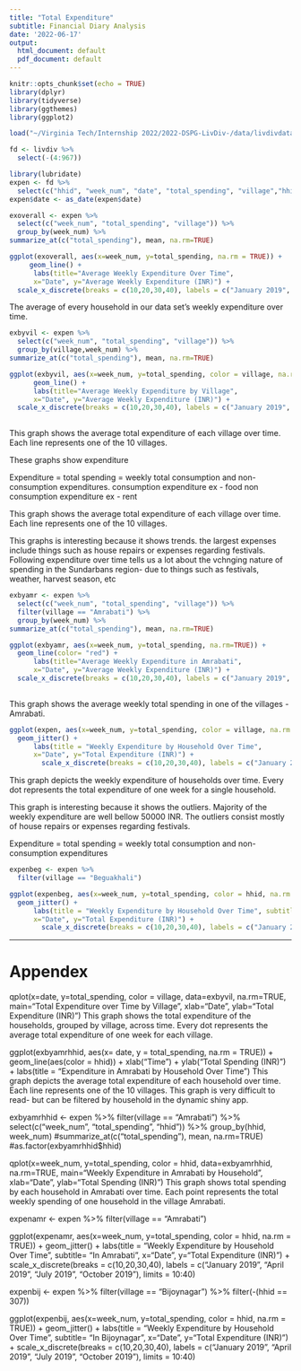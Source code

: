 ```yaml
---
title: "Total Expenditure"
subtitle: Financial Diary Analysis
date: '2022-06-17'
output:
  html_document: default
  pdf_document: default
---
```


```r
knitr::opts_chunk$set(echo = TRUE)
library(dplyr)
library(tidyverse)
library(ggthemes)
library(ggplot2)

load("~/Virginia Tech/Internship 2022/2022-DSPG-LivDiv-/data/livdivdata.RData")

fd <- livdiv %>%
  select(-(4:967)) 

library(lubridate)
expen <- fd %>%
  select(c("hhid", "week_num", "date", "total_spending", "village","hhid")) 
expen$date <- as_date(expen$date)
```


```r
exoverall <- expen %>%
  select(c("week_num", "total_spending", "village")) %>%
  group_by(week_num) %>%
summarize_at(c("total_spending"), mean, na.rm=TRUE) 
```

```r
ggplot(exoverall, aes(x=week_num, y=total_spending, na.rm = TRUE)) +
     geom_line() +
      labs(title="Average Weekly Expenditure Over Time",
      x="Date", y="Average Weekly Expenditure (INR)") +
  scale_x_discrete(breaks = c(10,20,30,40), labels = c("January 2019", "April 2019", "July 2019", "October 2019"), limits = 10:40)
```

The average of every household in our data set's weekly expenditure over time. 



```r
exbyvil <- expen %>%
  select(c("week_num", "total_spending", "village")) %>%
  group_by(village,week_num) %>%
summarize_at(c("total_spending"), mean, na.rm=TRUE) 
```
  

```r
ggplot(exbyvil, aes(x=week_num, y=total_spending, color = village, na.rm=TRUE)) +
      geom_line() +
      labs(title="Average Weekly Expenditure by Village",
      x="Date", y="Average Weekly Expenditure (INR)") +
  scale_x_discrete(breaks = c(10,20,30,40), labels = c("January 2019", "April 2019", "July 2019", "October 2019"), limits = 10:40)
  
```



This graph shows the average total expenditure of each village over time. Each line represents one of the 10 villages.  

These graphs show expenditure 

Expenditure = total spending = weekly total consumption and non-consumption expenditures. 
consumption expenditure ex - food 
non consumption expenditure ex - rent 


This graph shows the average total expenditure of each village over time. Each line represents one of the 10 villages. 

This graphs is interesting because it shows trends. the largest expenses include things such as house repairs or expenses regarding festivals. 
Following expenditure over time tells us a lot about the vchnging nature of spending in the Sundarbans region- due to things such as festivals, weather, harvest season, etc 



```r
exbyamr <- expen %>%
  select(c("week_num", "total_spending", "village")) %>%
  filter(village == "Amrabati") %>%
  group_by(week_num) %>%
summarize_at(c("total_spending"), mean, na.rm=TRUE) 
```


```r
ggplot(exbyamr, aes(x=week_num, y=total_spending, na.rm=TRUE)) +
  geom_line(color= "red") + 
      labs(title="Average Weekly Expenditure in Amrabati",
      x="Date", y="Average Weekly Expenditure (INR)") +
  scale_x_discrete(breaks = c(10,20,30,40), labels = c("January 2019", "April 2019", "July 2019", "October 2019"), limits = 10:40)
  
```


This graph shows the average weekly total spending in one of the villages - Amrabati. 



```r
ggplot(expen, aes(x=week_num, y=total_spending, color = village, na.rm = TRUE)) +
  geom_jitter() +
      labs(title = "Weekly Expenditure by Household Over Time",
      x="Date", y="Total Expenditure (INR)") +
        scale_x_discrete(breaks = c(10,20,30,40), labels = c("January 2019", "April 2019", "July 2019", "October 2019"), limits = 10:40)
```


This graph depicts the weekly expenditure of households over time. Every dot represents the total expenditure of one week for a single household. 

This graph is interesting because it shows the outliers. Majority of the weekly expenditure are well bellow 50000 INR. The outliers consist mostly of house repairs or expenses regarding festivals. 

Expenditure = total spending = weekly total consumption and non-consumption expenditures


```r
expenbeg <- expen %>% 
  filter(village == "Beguakhali")
```

```r
ggplot(expenbeg, aes(x=week_num, y=total_spending, color = hhid, na.rm = TRUE)) +
  geom_jitter() +
      labs(title = "Weekly Expenditure by Household Over Time", subtitle= "In Beguakhali", 
      x="Date", y="Total Expenditure (INR)") +
        scale_x_discrete(breaks = c(10,20,30,40), labels = c("January 2019", "April 2019", "July 2019", "October 2019"), limits = 10:40)
```












-------------------------------------------------
# Appendex 


qplot(x=date, y=total_spending, color = village,
      data=exbyvil, na.rm=TRUE,
      main="Total Expenditure over Time by Village",
      xlab="Date", ylab="Total Expenditure (INR)")
This graph shows the total expenditure of the households, grouped by village, across time. Every dot represents the average total expenditure of one week for each village.  




ggplot(exbyamrhhid, aes(x= date, y = total_spending, na.rm = TRUE)) +
     geom_line(aes(color = hhid)) + 
          xlab("Time") +
      ylab("Total Spending (INR)") +
  labs(title = "Expenditure in Amrabati by Household Over Time")
This graph depicts the average total expenditure of each household over time. Each line represents one of the 10 villages. This graph is very difficult to read- but can be filtered by household in the dynamic shiny app. 




exbyamrhhid <- expen %>%
  filter(village == "Amrabati") %>%
  select(c("week_num", "total_spending",  "hhid")) %>%
  group_by(hhid, week_num)
#summarize_at(c("total_spending"), mean, na.rm=TRUE) 
#as.factor(exbyamrhhid$hhid)

qplot(x=week_num, y=total_spending, color = hhid,
      data=exbyamrhhid, na.rm=TRUE,
      main="Weekly Expenditure in Amrabati by Household",
      xlab="Date", ylab="Total Spending (INR)")
This graph shows total spending by each household in Amrabati over time. Each point represents the total weekly spending of one household in the village Amrabati.




expenamr <- expen %>% 
  filter(village == "Amrabati") 

ggplot(expenamr, aes(x=week_num, y=total_spending, color = hhid, na.rm = TRUE)) +
  geom_jitter() +
      labs(title = "Weekly Expenditure by Household Over Time", subtitle= "In Amrabati", 
      x="Date", y="Total Expenditure (INR)") +
        scale_x_discrete(breaks = c(10,20,30,40), labels = c("January 2019", "April 2019", "July 2019", "October 2019"), limits = 10:40)



expenbij <- expen %>% 
  filter(village == "Bijoynagar") %>% 
  filter(-(hhid == 307))

ggplot(expenbij, aes(x=week_num, y=total_spending, color = hhid, na.rm = TRUE)) +
  geom_jitter() +
      labs(title = "Weekly Expenditure by Household Over Time", subtitle= "In Bijoynagar", 
      x="Date", y="Total Expenditure (INR)") +
        scale_x_discrete(breaks = c(10,20,30,40), labels = c("January 2019", "April 2019", "July 2019", "October 2019"), limits = 10:40)







